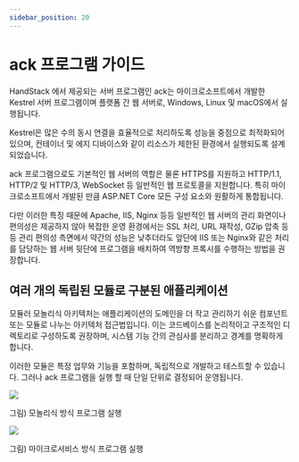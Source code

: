 ```yaml
---
sidebar_position: 20
---
```


# ack 프로그램 가이드

HandStack 에서 제공되는 서버 프로그램인 ack는 마이크로소프트에서 개발한 Kestrel 서버 프로그램이며 플랫폼 간 웹 서버로, Windows, Linux 및 macOS에서 실행됩니다. 

Kestrel은 많은 수의 동시 연결을 효율적으로 처리하도록 성능을 중점으로 최적화되어 있으며, 컨테이너 및 에지 디바이스와 같이 리소스가 제한된 환경에서 실행되도록 설계 되었습니다.

ack 프로그램으로도 기본적인 웹 서버의 역할은 물론 HTTPS를 지원하고 HTTP/1.1, HTTP/2 및 HTTP/3, WebSocket 등 일반적인 웹 프로토콜을 지원합니다. 특히 마이크로소프트에서 개발된 만큼 ASP.NET Core 모든 구성 요소와 원활하게 통합됩니다.

다만 이러한 특징 때문에 Apache, IIS, Nginx 등등 일반적인 웹 서버의 관리 화면이나 편의성은 제공하지 않아 복잡한 운영 환경에서는 SSL 처리, URL 재작성, GZip 압축 등등 관리 편의성 측면에서 약간의 성능은 낮추더라도 앞단에 IIS 또는 Nginx와 같은 처리를 담당하는 웹 서버 뒷단에 프로그램을 배치하여 역방향 프록시를 수행하는 방법을 권장합니다.

## 여러 개의 독립된 모듈로 구분된 애플리케이션

모듈러 모놀리식 아키텍처는 애플리케이션의 도메인을 더 작고 관리하기 쉬운 컴포넌트 또는 모듈로 나누는 아키텍처 접근법입니다. 이는 코드베이스를 논리적이고 구조적인 디렉토리로 구성하도록 권장하며, 시스템 기능 간의 관심사를 분리하고 경계를 명확하게 합니다.

이러한 모듈은 특정 업무와 기능을 포함하며, 독립적으로 개발하고 테스트할 수 있습니다. 그러나 ack 프로그램을 실행 할 때 단일 단위로 결정되어 운영됩니다.

![](img/monolith-execute-program.png)

그림) 모놀리식 방식 프로그램 실행

![](img/microservice-execute-program.png)

그림) 마이크로서비스 방식 프로그램 실행